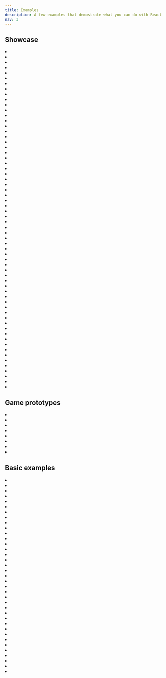 ```yaml
---
title: Examples
description: A few examples that demostrate what you can do with React Three Fiber
nav: 3
---
```


## Showcase

<Grid cols={1}>
  <li>
    <Codesandbox id="lx2h8" />
  </li>
</Grid>
<Grid cols={2}>
  <li>
    <Codesandbox id="e6bjz" />
  </li>
  <li>
    <Codesandbox id="l900i" />
  </li>
  <li>
    <Codesandbox id="kheke" />
  </li>
  <li>
    <Codesandbox id="qyz5r" />
  </li>
</Grid>
<Grid cols={4}>
  <li>
    <Codesandbox id="2ij9u" />
  </li>
  <li>
    <Codesandbox id="l4klb" />
  </li>
  <li>
    <Codesandbox id="kv7tv" />
  </li>
  <li>
    <Codesandbox id="4m0d0" />
  </li>
  <li>
    <Codesandbox id="ls503" />
  </li>
  <li>
    <Codesandbox id="n60qg" />
  </li>
  <li>
    <Codesandbox id="gsm1y" />
  </li>
  <li>
    <Codesandbox id="x8gvs" />
  </li>
  <li>
    <Codesandbox id="yjhzv" />
  </li>
  <li>
    <Codesandbox id="4jr4p" />
  </li>
  <li>
    <Codesandbox id="kud9p" />
  </li>
  <li>
    <Codesandbox id="zgsyn" />
  </li>
  <li>
    <Codesandbox id="i6t0j" />
  </li>
  <li>
    <Codesandbox id="h8o2d" />
  </li>
  <li>
    <Codesandbox id="ni6v4" />
  </li>
  <li>
    <Codesandbox id="wu51m" />
  </li>
  <li>
    <Codesandbox id="zxpv7" />
  </li>
  <li>
    <Codesandbox id="9keg6" />
  </li>
  <li>
    <Codesandbox id="pz0q6" />
  </li>
  <li>
    <Codesandbox id="9b56t" />
  </li>
  <li>
    <Codesandbox id="tu24h" />
  </li>
  <li>
    <Codesandbox id="qxjoj" />
  </li>
  <li>
    <Codesandbox id="qf8d0" />
  </li>
  <li>
    <Codesandbox id="jz9l97qn89" />
  </li>
  <li>
    <Codesandbox id="prb9t" />
  </li>
  <li>
    <Codesandbox id="pecl6" />
  </li>
  <li>
    <Codesandbox id="sbf2i" />
  </li>
  <li>
    <Codesandbox id="dvokj" />
  </li>
  <li>
    <Codesandbox id="bfplr" />
  </li>
  <li>
    <Codesandbox id="c671i" />
  </li>
  <li>
    <Codesandbox id="nsb7f" />
  </li>
  <li>
    <Codesandbox id="wsg13" />
  </li>
  <li>
    <Codesandbox id="32zuv" />
  </li>
  <li>
    <Codesandbox id="t4l0f" />
  </li>
  <li>
    <Codesandbox id="wdzv4" />
  </li>
  <li>
    <Codesandbox id="6hi1y" />
  </li>
  <li>
    <Codesandbox id="9p4j7" />
  </li>
  <li>
    <Codesandbox id="1sccp" />
  </li>
  <li>
    <Codesandbox id="q23sw" />
  </li>
  <li>
    <Codesandbox id="gpioq" />
  </li>
  <li>
    <Codesandbox id="f5sgi" />
  </li>
  <li>
    <Codesandbox id="3rjsl" />
  </li>
  <li>
    <Codesandbox id="4j2q2" />
  </li>
  <li>
    <Codesandbox id="mvkqs" />
  </li>
  <li>
    <Codesandbox id="dh2jc" />
  </li>
  <li>
    <Codesandbox id="gkfhr" />
  </li>
  <li>
    <Codesandbox id="0buje" />
  </li>
  <li>
    <Codesandbox id="9eeo2" />
  </li>
  <li>
    <Codesandbox id="5oufp" />
  </li>
  <li>
    <Codesandbox id="0n9it" />
  </li>
  <li>
    <Codesandbox id="f1ixt" />
  </li>
  <li>
    <Codesandbox id="7psew" />
  </li>
  <li>
    <Codesandbox id="vl221" />
  </li>
  <li>
    <Codesandbox id="oep9o" />
  </li>
  <li>
    <Codesandbox id="w633u" />
  </li>
  <li>
    <Codesandbox id="kmb9i" />
  </li>
  <li>
    <Codesandbox id="tx1pq" />
  </li>
  <li>
    <Codesandbox id="ddk57" />
  </li>
  <li>
    <Codesandbox id="jflps" />
  </li>
</Grid>

## Game prototypes

<Grid>
  <li>
    <Codesandbox id="lo6kp" occlude />
  </li>
  <li>
    <Codesandbox id="rmfcq" occlude />
  </li>
  <li>
    <Codesandbox id="i2160" occlude />
  </li>
  <li>
    <Codesandbox id="vkgi6" occlude />
  </li>
  <li>
    <Codesandbox id="2yqpv" occlude />
  </li>
  <li>
    <Codesandbox id="0mgum" occlude />
  </li>
  <li>
    <Codesandbox id="66cd7" occlude />
  </li>
  <li>
    <Codesandbox id="ebr0x" occlude />
  </li>
</Grid>

## Basic examples

<Grid>
  <li>
    <Codesandbox id="rrppl0y8l4" occlude />
  </li>
  <li>
    <Codesandbox id="btsbj" occlude />
  </li>
  <li>
    <Codesandbox id="rz2g0" occlude />
  </li>
  <li>
    <Codesandbox id="8fo01" occlude />
  </li>
  <li>
    <Codesandbox id="7duy8" occlude />
  </li>
  <li>
    <Codesandbox id="k8phr" occlude />
  </li>
  <li>
    <Codesandbox id="dix1y" occlude />
  </li>
  <li>
    <Codesandbox id="zcuqh" occlude />
  </li>
  <li>
    <Codesandbox id="7ucso" occlude />
  </li>
  <li>
    <Codesandbox id="py4db" occlude />
  </li>
  <li>
    <Codesandbox id="hf1cs" occlude />
  </li>
  <li>
    <Codesandbox id="39hg8" occlude />
  </li>
  <li>
    <Codesandbox id="wbrfs" occlude />
  </li>
  <li>
    <Codesandbox id="itfgk" occlude />
  </li>
  <li>
    <Codesandbox id="iup24" occlude />
  </li>
  <li>
    <Codesandbox id="zu2wo" occlude />
  </li>
  <li>
    <Codesandbox id="1g4qq" occlude />
  </li>
  <li>
    <Codesandbox id="z8e6m" occlude />
  </li>
  <li>
    <Codesandbox id="h545c" occlude />
  </li>
  <li>
    <Codesandbox id="0k27n" occlude />
  </li>
  <li>
    <Codesandbox id="d36mw" occlude />
  </li>
  <li>
    <Codesandbox id="h873k" occlude />
  </li>
  <li>
    <Codesandbox id="08s1u" occlude />
  </li>
  <li>
    <Codesandbox id="wvgxp" occlude />
  </li>
  <li>
    <Codesandbox id="5xho4" occlude />
  </li>
  <li>
    <Codesandbox id="mbfzf" occlude />
  </li>
  <li>
    <Codesandbox id="mkq8e" occlude />
  </li>
  <li>
    <Codesandbox id="12nmp" occlude />
  </li>
  <li>
    <Codesandbox id="6oei7" occlude />
  </li>
  <li>
    <Codesandbox id="3k4g6" occlude />
  </li>
  <li>
    <Codesandbox id="3878x" occlude />
  </li>
  <li>
    <Codesandbox id="1b40u" occlude />
  </li>
  <li>
    <Codesandbox id="0ycwe" occlude />
  </li>
  <li>
    <Codesandbox id="veyr7" occlude />
  </li>
  <li>
    <Codesandbox id="enx1u" occlude />
  </li>
  <li>
    <Codesandbox id="yup2o" occlude />
  </li>
  <li>
    <Codesandbox id="ib0jc" occlude />
  </li>
</Grid>
